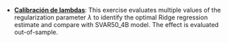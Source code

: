 - [**Calibración de lambdas**](/hefm/results/SVAR53/Lambdas/index.qmd):
This exercise evaluates multiple values of the regularization
parameter $\lambda$ to identify the optimal Ridge regression estimate 
and compare with SVAR50_4B model. The effect is evaluated  out-of-sample.
